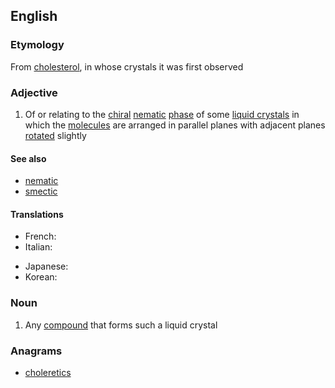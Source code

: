 ==English==

===Etymology===
From [[cholesterol]], in whose crystals it was first observed

===Adjective===
{{en-adj}}

# {{context|physics|lang=en}} Of or relating to the [[chiral]] [[nematic]] [[phase]] of some [[liquid crystal]]s in which the [[molecule]]s are arranged in parallel planes with adjacent planes [[rotated]] slightly

====See also====
* [[nematic]]
* [[smectic]]

====Translations====
{{trans-top|relating to chiral nematic phase of crystals}}
* French: {{t+|fr|cholestérique}}
* Italian: {{t|it|colesterico}}
{{trans-mid}}
* Japanese: {{t|ja|コレステリック|tr=koresuterikku}}
* Korean: {{t|ko|콜레스테릭|sc=Hang}}
{{trans-bottom}}

===Noun===
{{en-noun}}

# Any [[compound]] that forms such a liquid crystal

===Anagrams===
* [[choleretics#English|choleretics]]